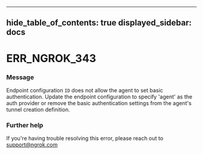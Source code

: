 

---
hide_table_of_contents: true
displayed_sidebar: docs
---


# ERR_NGROK_343

### Message
Endpoint configuration `ID` does not allow the agent to set basic authentication.
Update the endpoint configuration to specify 'agent' as the auth provider or remove the basic authentication settings from the agent's tunnel creation definition.

<ErrorDetails error="err_ngrok_343" />



### Further help
If you're having trouble resolving this error, please reach out to [support@ngrok.com](mailto:support@ngrok.com?subject=Help%20with%20ERR_NGROK_343)

